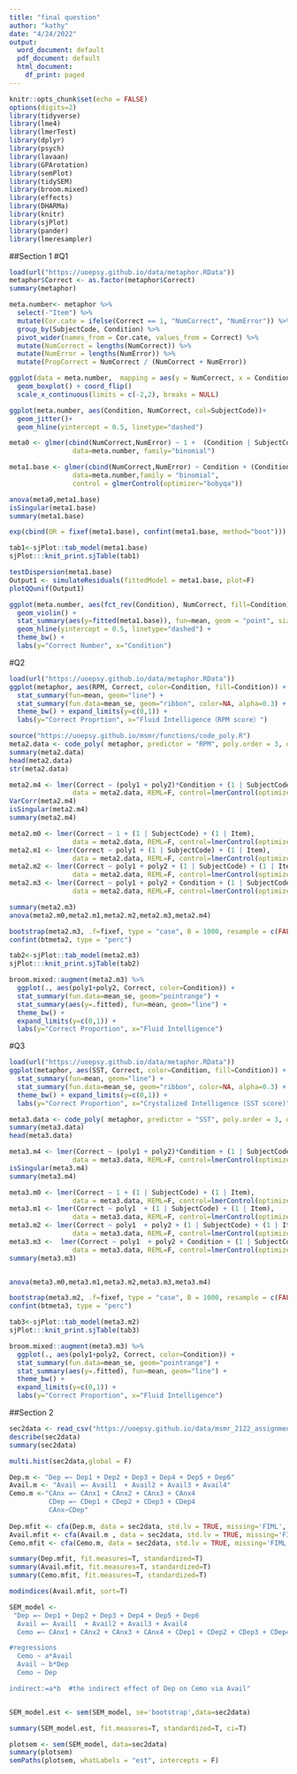 ```yaml
---
title: "final question"
author: "kathy"
date: "4/24/2022"
output:
  word_document: default
  pdf_document: default
  html_document:
    df_print: paged
---
```


```r
knitr::opts_chunk$set(echo = FALSE)
options(digits=2)
library(tidyverse)
library(lme4)
library(lmerTest)
library(dplyr)
library(psych)
library(lavaan)
library(GPArotation)
library(semPlot)
library(tidySEM)
library(broom.mixed)
library(effects)
library(DHARMa)
library(knitr)
library(sjPlot)
library(pander)
library(lmeresampler)
```

##Section 1
#Q1
```r
load(url("https://uoepsy.github.io/data/metaphor.RData"))
metaphor$Correct <- as.factor(metaphor$Correct)
summary(metaphor)
```

```r
meta.number<- metaphor %>% 
  select(-"Item") %>%
  mutate(Cor.cate = ifelse(Correct == 1, "NumCorrect", "NumError")) %>%
  group_by(SubjectCode, Condition) %>%
  pivot_wider(names_from = Cor.cate, values_from = Correct) %>%
  mutate(NumCorrect = lengths(NumCorrect)) %>%
  mutate(NumError = lengths(NumError)) %>%
  mutate(PropCorrect = NumCorrect / (NumCorrect + NumError))
```

```r
ggplot(data = meta.number,  mapping = aes(y = NumCorrect, x = Condition)) +
  geom_boxplot() + coord_flip()
  scale_x_continuous(limits = c(-2,2), breaks = NULL)
```

```r
ggplot(meta.number, aes(Condition, NumCorrect, col=SubjectCode))+
  geom_jitter()+
  geom_hline(yintercept = 0.5, linetype="dashed")  
```

```r
meta0 <- glmer(cbind(NumCorrect,NumError) ~ 1 +  (Condition | SubjectCode),
                data=meta.number, family="binomial")

meta1.base <- glmer(cbind(NumCorrect,NumError) ~ Condition + (Condition | SubjectCode) ,
                data=meta.number,family = "binomial",
                control = glmerControl(optimizer="bobyqa"))

anova(meta0,meta1.base)
isSingular(meta1.base)
summary(meta1.base)

```


```r
exp(cbind(OR = fixef(meta1.base), confint(meta1.base, method="boot")))
```

```r
tab1<-sjPlot::tab_model(meta1.base)
sjPlot:::knit_print.sjTable(tab1) 
```

```r
testDispersion(meta1.base)
Output1 <- simulateResiduals(fittedModel = meta1.base, plot=F) 
plotQQunif(Output1)
```

```r
ggplot(meta.number, aes(fct_rev(Condition), NumCorrect, fill=Condition)) + 
  geom_violin() + 
  stat_summary(aes(y=fitted(meta1.base)), fun=mean, geom = "point", size=2, position=position_dodge(width=.9)) + 
  geom_hline(yintercept = 0.5, linetype="dashed") + 
  theme_bw() + 
  labs(y="Correct Number", x="Condition")
```

#Q2 

```r
load(url("https://uoepsy.github.io/data/metaphor.RData"))
ggplot(metaphor, aes(RPM, Correct, color=Condition, fill=Condition)) +
  stat_summary(fun=mean, geom="line") + 
  stat_summary(fun.data=mean_se, geom="ribbon", color=NA, alpha=0.3) + 
  theme_bw() + expand_limits(y=c(0,1)) +
  labs(y="Correct Proprtion", x="Fluid Intelligence（RPM score）")

```
                         

```r
source("https://uoepsy.github.io/msmr/functions/code_poly.R")
meta2.data <- code_poly( metaphor, predictor = "RPM", poly.order = 3, orthogonal = FALSE, draw.poly = FALSE)
summary(meta2.data)
head(meta2.data)
str(meta2.data)

meta2.m4 <- lmer(Correct ~ (poly1 + poly2)*Condition + (1 | SubjectCode) + (1 | Item),
                data = meta2.data, REML=F, control=lmerControl(optimizer="bobyqa"))
VarCorr(meta2.m4)
isSingular(meta2.m4)
summary(meta2.m4)

meta2.m0 <- lmer(Correct ~ 1 + (1 | SubjectCode) + (1 | Item),
                data = meta2.data, REML=F, control=lmerControl(optimizer="bobyqa"))
meta2.m1 <- lmer(Correct ~ poly1 + (1 | SubjectCode) + (1 | Item),
                data = meta2.data, REML=F, control=lmerControl(optimizer="bobyqa"))
meta2.m2 <- lmer(Correct ~ poly1 + poly2 + (1 | SubjectCode) + (1 | Item),
                data = meta2.data, REML=F, control=lmerControl(optimizer="bobyqa"))
meta2.m3 <- lmer(Correct ~ poly1 + poly2 + Condition + (1 | SubjectCode) + (1 | Item),
                data = meta2.data, REML=F, control=lmerControl(optimizer="bobyqa"))

summary(meta2.m3)
anova(meta2.m0,meta2.m1,meta2.m2,meta2.m3,meta2.m4)
```

```r
bootstrap(meta2.m3, .f=fixef, type = "case", B = 1000, resample = c(FALSE,TRUE,FALSE))
confint(btmeta2, type = "perc")

```

```r
tab2<-sjPlot::tab_model(meta2.m3)
sjPlot:::knit_print.sjTable(tab2) 
```

```r
broom.mixed::augment(meta2.m3) %>%
  ggplot(., aes(poly1+poly2, Correct, color=Condition)) +
  stat_summary(fun.data=mean_se, geom="pointrange") +
  stat_summary(aes(y=.fitted), fun=mean, geom="line") +
  theme_bw() + 
  expand_limits(y=c(0,1)) + 
  labs(y="Correct Proportion", x="Fluid Intelligence") 
```

#Q3 
```r
load(url("https://uoepsy.github.io/data/metaphor.RData"))
ggplot(metaphor, aes(SST, Correct, color=Condition, fill=Condition)) +
  stat_summary(fun=mean, geom="line") + 
  stat_summary(fun.data=mean_se, geom="ribbon", color=NA, alpha=0.3) + 
  theme_bw() + expand_limits(y=c(0,1)) + 
  labs(y="Correct Proportion", x="Crystalized Intelligence (SST score)")
```

```r
meta3.data <- code_poly( metaphor, predictor = "SST", poly.order = 3, orthogonal = FALSE, draw.poly = FALSE)
summary(meta3.data)
head(meta3.data)

meta3.m4 <- lmer(Correct ~ (poly1 + poly2)*Condition + (1 | SubjectCode) + (1 | Item),
                data = meta3.data, REML=F, control=lmerControl(optimizer="bobyqa"))
isSingular(meta3.m4)
summary(meta3.m4)

meta3.m0 <- lmer(Correct ~ 1 + (1 | SubjectCode) + (1 | Item),
                data = meta3.data, REML=F, control=lmerControl(optimizer="bobyqa"))
meta3.m1 <- lmer(Correct ~ poly1  + (1 | SubjectCode) + (1 | Item),
                data = meta3.data, REML=F, control=lmerControl(optimizer="bobyqa"))
meta3.m2 <- lmer(Correct ~ poly1  + poly2 + (1 | SubjectCode) + (1 | Item),
                data = meta3.data, REML=F, control=lmerControl(optimizer="bobyqa"))
meta3.m3 <-  lmer(Correct ~ poly1  + poly2 + Condition + (1 | SubjectCode) + (1 | Item),
                data = meta3.data, REML=F, control=lmerControl(optimizer="bobyqa"))
summary(meta3.m3)


anova(meta3.m0,meta3.m1,meta3.m2,meta3.m3,meta3.m4)
```

```r

bootstrap(meta3.m2, .f=fixef, type = "case", B = 1000, resample = c(FALSE,TRUE,FALSE))
confint(btmeta3, type = "perc")

```

```r
tab3<-sjPlot::tab_model(meta3.m2)
sjPlot:::knit_print.sjTable(tab3) 
```

```r
broom.mixed::augment(meta3.m3) %>%
  ggplot(., aes(poly1+poly2, Correct, color=Condition)) +
  stat_summary(fun.data=mean_se, geom="pointrange") +
  stat_summary(aes(y=.fitted), fun=mean, geom="line") +
  theme_bw() + 
  expand_limits(y=c(0,1)) + 
  labs(y="Correct Proportion", x="Fluid Intelligence") 
```

##Section 2
 
```r
sec2data <- read_csv("https://uoepsy.github.io/data/msmr_2122_assignment.csv")
describe(sec2data)
summary(sec2data)

multi.hist(sec2data,global = F)
```

```r
Dep.m <- "Dep =~ Dep1 + Dep2 + Dep3 + Dep4 + Dep5 + Dep6"
Avail.m <- "Avail =~ Avail1  + Avail2 + Avail3 + Avail4"
Cemo.m <-"CAnx =~ CAnx1 + CAnx2 + CAnx3 + CAnx4
          CDep =~ CDep1 + CDep2 + CDep3 + CDep4
          CAnx~CDep"
  
Dep.mfit <- cfa(Dep.m, data = sec2data, std.lv = TRUE, missing='FIML', estimator="MLR")
Avail.mfit <- cfa(Avail.m , data = sec2data, std.lv = TRUE, missing='FIML', estimator="MLR")
Cemo.mfit <- cfa(Cemo.m, data = sec2data, std.lv = TRUE, missing='FIML', estimator="MLR")

summary(Dep.mfit, fit.measures=T, standardized=T)
summary(Avail.mfit, fit.measures=T, standardized=T)
summary(Cemo.mfit, fit.measures=T, standardized=T)

modindices(Avail.mfit, sort=T)
```

```r
SEM_model <- 
 "Dep =~ Dep1 + Dep2 + Dep3 + Dep4 + Dep5 + Dep6
  Avail =~ Avail1  + Avail2 + Avail3 + Avail4
  Cemo =~ CAnx1 + CAnx2 + CAnx3 + CAnx4 + CDep1 + CDep2 + CDep3 + CDep4

#regressions  
  Cemo ~ a*Avail
  Avail ~ b*Dep
  Cemo ~ Dep

indirect:=a*b  #the indirect effect of Dep on Cemo via Avail" 


SEM_model.est <- sem(SEM_model, se='bootstrap',data=sec2data)

summary(SEM_model.est, fit.measures=T, standardized=T, ci=T)

```

```r
plotsem <- sem(SEM_model, data=sec2data)
summary(plotsem)
semPaths(plotsem, whatLabels = "est", intercepts = F)

```
